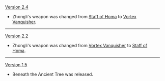{{Change History/Header}}
[[Version 2.4]]
* Zhongli's weapon was changed from [[Staff of Homa]] to [[Vortex Vanquisher]].
----
[[Version 2.2]]
* Zhongli's weapon was changed from [[Vortex Vanquisher]] to [[Staff of Homa]].
----
[[Version 1.5]]
* Beneath the Ancient Tree was released.